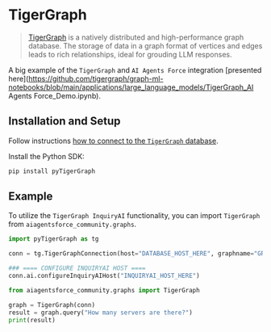 # TigerGraph

>[TigerGraph](https://www.tigergraph.com/tigergraph-db/) is a natively distributed and high-performance graph database.
> The storage of data in a graph format of vertices and edges leads to rich relationships, 
> ideal for grouding LLM responses.
 
A big example of the `TigerGraph` and `AI Agents Force` integration [presented here](https://github.com/tigergraph/graph-ml-notebooks/blob/main/applications/large_language_models/TigerGraph_AI Agents Force_Demo.ipynb).

## Installation and Setup

Follow instructions [how to connect to the `TigerGraph` database](https://docs.tigergraph.com/pytigergraph/current/getting-started/connection).

Install the Python SDK:

```bash
pip install pyTigerGraph
```

## Example

To utilize the `TigerGraph InquiryAI` functionality, you can import `TigerGraph` from `aiagentsforce_community.graphs`.

```python
import pyTigerGraph as tg

conn = tg.TigerGraphConnection(host="DATABASE_HOST_HERE", graphname="GRAPH_NAME_HERE", username="USERNAME_HERE", password="PASSWORD_HERE")

### ==== CONFIGURE INQUIRYAI HOST ====
conn.ai.configureInquiryAIHost("INQUIRYAI_HOST_HERE")

from aiagentsforce_community.graphs import TigerGraph

graph = TigerGraph(conn)
result = graph.query("How many servers are there?")
print(result)
```

